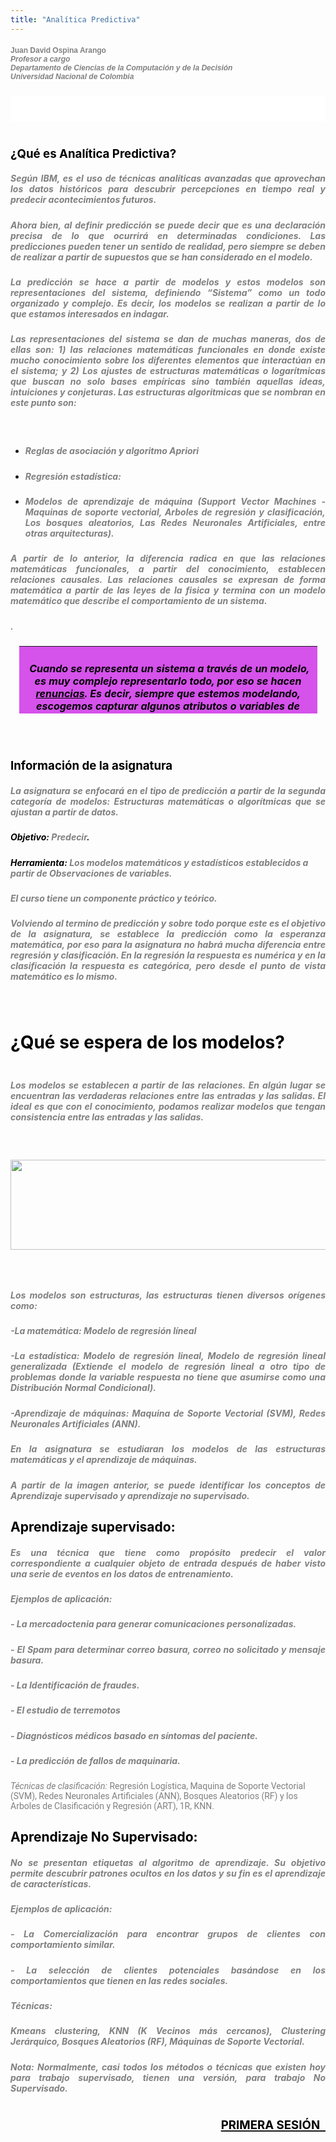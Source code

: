 ```yaml
---
title: "Analítica Predictiva"
---
```

<h5><strong><span style="color: #808080; font-family: Helvetica; font-size: 12px; font-style: normal; letter-spacing: normal; orphans: 2; text-align: start; text-indent: 0px; text-transform: none; white-space: normal; widows: 2; word-spacing: 0px; background-color: #ffffff; float: none;">Juan David Ospina Arango</span></strong><br style="color: #000000; font-family: Helvetica; font-size: 12px; font-style: normal; font-weight: 400; letter-spacing: normal; orphans: 2; text-align: start; text-indent: 0px; text-transform: none; white-space: normal; widows: 2; word-spacing: 0px; background-color: #ffffff;" /><em><span style="color: #808080; font-family: Helvetica; font-size: 12px; letter-spacing: normal; orphans: 2; text-align: start; text-indent: 0px; text-transform: none; white-space: normal; widows: 2; word-spacing: 0px; background-color: #ffffff; float: none;">Profesor a cargo</span></em><br style="color: #000000; font-family: Helvetica; font-size: 12px; font-style: normal; font-weight: 400; letter-spacing: normal; orphans: 2; text-align: start; text-indent: 0px; text-transform: none; white-space: normal; widows: 2; word-spacing: 0px; background-color: #ffffff;" /><em><span style="color: #808080; font-family: Helvetica; font-size: 12px; letter-spacing: normal; orphans: 2; text-align: start; text-indent: 0px; text-transform: none; white-space: normal; widows: 2; word-spacing: 0px; background-color: #ffffff; float: none;">Departamento de Ciencias de la Computación y de la&nbsp;Decisión</span></em><br style="color: #000000; font-family: Helvetica; font-size: 12px; font-style: normal; font-weight: 400; letter-spacing: normal; orphans: 2; text-align: start; text-indent: 0px; text-transform: none; white-space: normal; widows: 2; word-spacing: 0px; background-color: #ffffff;" /><em><span style="color: #808080; font-family: Helvetica; font-size: 12px; letter-spacing: normal; orphans: 2; text-align: start; text-indent: 0px; text-transform: none; white-space: normal; widows: 2; word-spacing: 0px; background-color: #ffffff; float: none;">Universidad Nacional de Colombia</span></em></h5>
<h1 class="title toc-ignore" style="font-size: 38px; margin: 21px 0px 10.5px; font-family: 'News Cycle', 'Arial Narrow Bold', sans-serif; font-weight: bold; line-height: 1.1; color: #000000; font-style: normal; letter-spacing: normal; orphans: 2; text-align: start; text-indent: 0px; text-transform: none; white-space: normal; widows: 2; word-spacing: 0px; background-color: #ffffff;">&nbsp;</h1>
<h1 style="text-align: justify;"><span style="color: #000000;"><strong><span style="font-size: 14pt;">¿Qué es Analítica Predictiva?</span></strong></span></h1>
<h5 style="text-align: justify;"><span style="color: #808080;">Según IBM, es el uso de técnicas analíticas avanzadas que aprovechan los datos históricos para descubrir percepciones en tiempo real y predecir acontecimientos futuros.</span></h5>
<h5 style="text-align: justify;"><span style="color: #808080;">Ahora bien, al definir predicción se puede decir que es una declaración precisa de lo que ocurrirá en determinadas condiciones. Las predicciones pueden tener un sentido de realidad, pero siempre se deben de realizar a partir de supuestos que se han considerado en el modelo.</span></h5>
<h5 style="text-align: justify;"><span style="color: #808080;">La predicción se hace a partir de modelos y estos modelos son representaciones del sistema, definiendo “Sistema” como un todo organizado y complejo. Es decir, los modelos se realizan a partir de lo que estamos interesados en indagar.</span></h5>
<h5 style="text-align: justify;"><span style="color: #808080;">Las representaciones del sistema se dan de muchas maneras, dos de ellas son: <strong>1)</strong> las relaciones matemáticas funcionales en donde existe mucho conocimiento sobre los diferentes elementos que interactúan en el sistema; y <strong>2)</strong> Los ajustes de estructuras matemáticas o logarítmicas que buscan no solo bases empíricas sino también aquellas ideas, intuiciones y conjeturas. Las estructuras algoritmicas que se nombran en este punto son:</span></h5>
<p>&nbsp;</p>
<ul style="text-align: justify;">
<li>
<h5><span style="color: #808080;"><em>Reglas de asociación y algoritmo Apriori</em></span></h5>
</li>
<li>
<h5><span style="color: #808080;"><em>Regresión estadística:</em></span></h5>
</li>
<li>
<h5><span style="color: #808080;"><em>Modelos de aprendizaje de máquina (Support Vector Machines - Maquinas de soporte vectorial, Arboles de regresión y clasificación, Los bosques aleatorios, Las Redes Neuronales Artificiales, entre otras arquitecturas).</em></span></h5>
</li>

</ul>
<h5 style="text-align: justify;"><span style="color: #808080;">A partir de lo anterior, la diferencia radica en que las relaciones matemáticas funcionales, a partir del conocimiento, establecen relaciones causales. Las relaciones causales se expresan de forma matemática a partir de las leyes de la fisica y termina con un modelo matemático que describe el comportamiento de un sistema.</span></h5>
<h5 style="text-align: justify;"><span style="color: #808080;">.</span></h5>
<h5 style="text-align: justify;"><span style="color: #808080;"></span></h5>

<h5 style="text-align: justify;"><span style="color: #808080;"></span></h5>
</h5>
<p><strong><span style="color: #808080; font-family: News Cycle, sans-serif; font-size: 14px;"></span></strong></p>
<table style="height: 108px; width: 477px; margin-left: auto; margin-right: auto;">
<tbody>
<tr style="background-color: #d552eb;">
<td>
<h5 style="text-align: center;"><strong><span style="color: #000000;">&nbsp;Cuando se representa un sistema a través de un modelo, es muy complejo representarlo todo, por eso se hacen <span style="text-decoration: underline;">renuncias</span>. Es decir, siempre que estemos modelando, escogemos capturar algunos atributos o variables de interés de un sistema, por eso estamos renunciando. Siempre que estamos modelando decidimos renunciar a una parte de la realidad. La buena práctica es documentar e identificar las renuncias.</span></strong></h5>
</td>
</tr>
</tbody>
</table>
<p><strong><span style="color: #808080;"></span></strong></p>
<p>&nbsp;</p>

<h1 style="text-align: justify;"><span style="color: #000000;"><strong><span style="font-size: 14pt;">Información de la asignatura</span></strong></span></h1>
<h5 style="text-align: justify;"><span style="color: #808080;">La asignatura se enfocará en el tipo de predicción a partir de la segunda categoría de modelos: Estructuras matemáticas o algorítmicas que se ajustan a partir de datos.</span></h5>
<h5 style="text-align: justify;"><span style="color: #000000;"><strong><span style="font-size: 14pt;"></span></strong></span></h5>
<h5><strong><span style="color: #000000;">Objetivo</span></strong>: <span style="color: #808080;">Predecir</span>.</h5>
<h5><strong><span style="color: #000000;">Herramienta</span></strong>: <span style="color: #808080;">Los modelos matemáticos y estadísticos establecidos a partir de Observaciones de variables.</span></h5>
<h5><span style="color: #808080;"><em>El curso tiene un componente práctico y teórico.</em></span></h5>
<h5><span style="font-size: 12pt;"></span></h5>

<h5 style="text-align: justify;"><span style="color: #808080;">Volviendo al termino de predicción y sobre todo porque este es el objetivo de la asignatura, se establece la predicción como la esperanza matemática, por eso para la asignatura no habrá mucha diferencia entre regresión y clasificación. En la regresión la respuesta es numérica y en la clasificación la respuesta es categórica, pero desde el punto de vista matemático es lo mismo.</span></h5>
<h5 style="text-align: justify;">&nbsp;</h5>
<h1 style="text-align: justify;"><strong><span style="color: #000000;">¿Qué se espera de los modelos?</span></strong></h1>
<h5><span style="color: #808080;"><img style="display: block; margin-left: auto; margin-right: auto;" src="images/Modelos1.png" alt="" /></span></h5>
<h5 style="text-align: justify;"><span style="color: #808080;">Los modelos se establecen a partir de las relaciones. En algún lugar se encuentran las verdaderas relaciones entre las entradas y las salidas. El ideal es que con el conocimiento, podamos realizar modelos que tengan consistencia entre las entradas y las salidas.&nbsp;</span></h5>
<p>&nbsp;</p>
<h5><span style="color: #808080;"><img style="display: block; margin-left: auto; margin-right: auto;" src="images/Modelo2.png" alt="" width="939" height="144" /></span></h5>
<h5>&nbsp;</h5>
<h5 style="text-align: justify;"><span style="color: #808080;">Los modelos son estructuras, las estructuras tienen diversos orígenes como:</span></h5>
<h5 style="text-align: justify;"><span style="color: #808080;">-La matemática: Modelo de regresión líneal</span></h5>
<h5 style="text-align: justify;"><span style="color: #808080;">-La estadística: Modelo de regresión lineal, Modelo de regresión lineal generalizada (Extiende el modelo de regresión lineal a otro tipo de problemas donde la variable respuesta no tiene que asumirse como una Distribución Normal Condicional).</span></h5>
<h5 style="text-align: justify;"><span style="color: #808080;">-Aprendizaje de máquinas: Maquina de Soporte Vectorial (SVM), Redes Neuronales Artificiales (ANN).</span></h5>
<p></p>
<h5 style="text-align: justify;"><span style="color: #808080;">En la asignatura se estudiaran los modelos de las estructuras matemáticas y el aprendizaje de máquinas.</span></h5>
<h5 style="text-align: justify;"><span style="color: #808080;">A partir de la imagen anterior, se puede identificar los conceptos de Aprendizaje supervisado y aprendizaje no supervisado.</span></h5>
<h2 style="text-align: justify;"><span style="color: #000000;"><strong>Aprendizaje supervisado:</strong>&nbsp;</span></h2>
<h5 style="text-align: justify;"><span style="color: #808080;">Es una técnica que tiene como propósito predecir el valor correspondiente a cualquier objeto de entrada después de haber visto una serie de eventos en los datos de entrenamiento.</span></h5>
<h5 style="text-align: justify;"><em><span style="color: #808080;">Ejemplos de aplicación:</span></em></h5>
<h5 style="text-align: justify;"><span style="color: #808080;">- La mercadoctenia para generar comunicaciones personalizadas.</span></h5>
<h5 style="text-align: justify;"><span style="color: #808080;">- El Spam para determinar correo basura, correo no solicitado y mensaje basura.</span></h5>
<h5 style="text-align: justify;"><span style="color: #808080;">- La Identificación de fraudes.</span></h5>
<h5 style="text-align: justify;"><span style="color: #808080;">- El estudio de terremotos</span></h5>
<h5 style="text-align: justify;"><span style="color: #808080;">- Diagnósticos médicos&nbsp;basado en síntomas del paciente.&nbsp;</span></h5>
<h5 style="text-align: justify;"><span style="color: #808080;">- La predicción de fallos&nbsp;de maquinaria.</span></h5>
<p><span style="color: #808080; font-family: Roboto, sans-serif; font-size: 14px;"><em>Técnicas de clasificación:</em> Regresión Logística, Maquina de Soporte Vectorial (SVM), Redes Neuronales Artificiales (ANN), Bosques Aleatorios (RF) y los Arboles de Clasificación y Regresión (ART), 1R, KNN.</span></p>
<h2 style="text-align: justify;"><span style="color: #000000;">Aprendizaje No Supervisado: </span></h2>
<h5 style="text-align: justify;"><span style="color: #808080;">No se presentan etiquetas al algoritmo de aprendizaje. Su objetivo permite descubrir patrones ocultos en los datos y su fin es el aprendizaje de características.</span></h5>
<h5 style="text-align: justify;"><em><span style="color: #808080;">Ejemplos de aplicación:</span></em></h5>
<h5 style="text-align: justify;"><span style="color: #808080;">- La Comercialización para encontrar grupos de clientes con comportamiento similar.</span></h5>
<h5 style="text-align: justify;"><span style="color: #808080;">- La selección de clientes potenciales&nbsp;basándose en los comportamientos que tienen en las&nbsp;redes sociales.</span></h5>
<h5 style="text-align: justify;"><span style="color: #808080;"><em>Técnicas</em>:</span></h5>
<h5 style="text-align: justify;"><span style="color: #808080;">Kmeans clustering, KNN (K Vecinos más cercanos), Clustering Jerárquico, Bosques Aleatorios (RF), Máquinas de Soporte Vectorial.</span></h5>
<h5 style="text-align: justify;"><span style="color: #808080;">Nota: Normalmente, casi todos los métodos o técnicas que existen hoy para trabajo supervisado, tienen una versión, para trabajo No Supervisado.</span></h5>
<h1 style="text-align: right;"><a href="Reglas.html"><span style="color: #000000; font-size: 14pt;"><strong>PRIMERA SESIÓN &nbsp;</strong></span></a></h1>